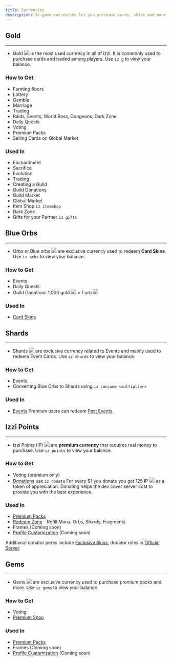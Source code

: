 ```yaml
---
title: Currencies
description: In-game currencies let you purchase cards, skins and more. Learn about various currencies to make the most of all features.
---
```

## Gold
---
- Gold <img src="../images/gold.png" class="inline h-5 m-0" /> is the most used currency in all of izzi. 
It is commonly used to purchase cards and traded among players. Use `iz g` to view your balance.

### How to Get
- Farming floors
- Lottery
- Gamble
- Marriage
- Trading
- Raids, Events, World Boss, Dungeons, Dark Zone
- Daily Quests
- Voting
- Premium Packs
- Selling Cards on Global Market

### Used In
- Enchantment
- Sacrifice
- Evolution
- Trading
- Creating a Guild
- Guild Donations
- Guild Market
- Global Market
- Item Shop `iz itemshop`
- Dark Zone
- Gifts for your Partner `iz gifts`

## Blue Orbs
---
- Orbs or Blue orbs <img src="../images/blue-orb.svg" class="h-5 inline m-0" /> are exclusive currency used to redeem **Card Skins**.
Use `iz orbs` to view your balance.

### How to Get
- Events
- Daily Quests
- Guild Donations
<Note>1,000 gold <img src="../images/gold.png" class="inline h-5 m-0" /> = 1 orb <img src="../images/blue-orb.svg" class="h-5 inline m-0" /></Note>

### Used In
- [Card Skins](https://izzi-xenex.xyz/skins)

## Shards
---
- Shards <img src="../images/shard.svg" class="h-5 inline m-0" /> are exclusive currency related to Events 
and mainly used to redeem Event Cards. Use `iz shards` to view your balance.

### How to Get
- Events
- Converting Blue Orbs to Shards using `iz consume <multiplier>`

### Used In
- [Events](https://izzi-xenex.xyz/events)
<Note>Premium users can redeem [Past Events](https://izzi-xenex.xyz/@me/shop).</Note>

## Izzi Points
---
- Izzi Points (IP) <img src="../images/izzi-points.png" class="h-5 m-0 inline" /> are **premium currency** 
that requires real money to purchase. Use `iz points` to view your balance.

### How to Get
- Voting (premium only)
- [Donations](https://izzi-xenex.xyz/donate) use `iz donate`
<Note>For every $1 you donate you get 125 IP <img src="../images/izzi-points.png" class="h-5 m-0 inline" /> as a token of appreciation.
Donating helps the dev cover server cost to provide you with the best experience.</Note>

### Used In
- [Premium Packs](https://izzi-xenex.xyz/premiums)
- [Redeem Zone](https://izzi-xenex.xyz/@me) - Refill Mana, Orbs, Shards, Fragments
- Frames (Coming soon)
- [Profile Customization](https://izzi-xenex.xyz/@me) (Coming soon)

<Note>Additional donator perks include [Exclusive Skins](https://izzi-xenex.xyz/skins), 
donator roles in [Official Server](https://discord.com/invite/AmkT99bTyd).</Note>

## Gems 
---
- Gems <img src="../images/gems.png" class="h-5 m-0 inline" /> are exclusive currency used to purchase premium packs and more.
Use `iz gems` to view your balance.

### How to Get
- Voting
- [Premium Shop](https://izzi-xenex.xyz/premiums)

### Used In
- [Premium Packs](https://izzi-xenex.xyz/premiums)
- Frames (Coming soon)
- [Profile Customization](https://izzi-xenex.xyz/@me) (Coming soon)


